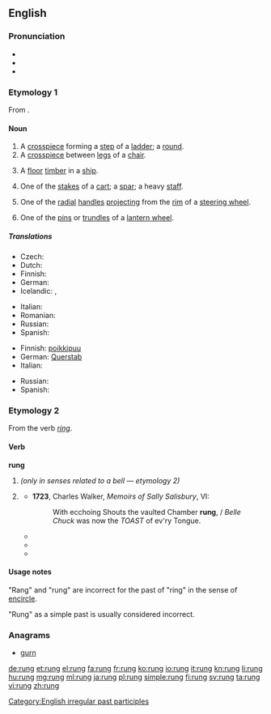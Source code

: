 {{Wikisource1911Enc|rung}}
{{also|rừng}}
==English==

===Pronunciation===
* {{IPA|/rʌŋ/}}
* {{rhymes|ʌŋ}}
* {{homophones|lang=en|wrung}}

===Etymology 1===
From {{etyl|ang|en}} {{term|hrung|lang=ang}}.

====Noun====
{{en-noun}}

# A [[crosspiece]] forming a [[step]] of a [[ladder]]; a [[round]].
# A [[crosspiece]] between [[leg]]s of a [[chair]].
# {{context|nautical|dated}} A [[floor]] [[timber]] in a [[ship]].
# {{context|dated}} One of the [[stake]]s of a [[cart]]; a [[spar]]; a heavy [[staff]].
# {{context|engineering|dated}} One of the [[radial]] [[handle]]s [[project]]ing from the [[rim]] of a [[steering wheel]].
# {{context|engineering|dated}} One of the [[pin]]s or [[trundle]]s of a [[lantern wheel]].

=====Translations=====
{{trans-top|ladder step}}
* Czech: {{t-|cs|příčka|f}}
* Dutch: {{t+|nl|sport}}
* Finnish: {{t+|fi|puola}}
* German: {{t+|de|Sprosse|f}}
* Icelandic: {{t-|is|trappa|f}},  {{t+|is|þrep|n}}
{{trans-mid}}
* Italian: {{t-|it|scalino|m}}
* Romanian: {{t-|ro|treaptă}}
* Russian: {{t+|ru|ступенька|f}}
* Spanish: {{t+|es|travesaño|m}}
{{trans-bottom}}

{{trans-top|crosspiece between chair legs}}
* Finnish: [[poikkipuu]]
* German: [[Querstab]] {{m}}
* Italian: {{t+|it|traversa|f}}
{{trans-mid}}
* Russian: {{t+|ru|перекладина|f}}
* Spanish: {{t+|es|travesaño|m}}
{{trans-bottom}}

===Etymology 2===
From the verb ''[[ring]]''. {{etystub}}

====Verb====
'''rung'''

# {{past participle of|ring}} ''(only in senses related to a bell — etymology 2)''
# {{context|chiefly|dialectal}} {{simple past of|ring}}
#*'''1723''', Charles Walker, ''Memoirs of Sally Salisbury'', VI:
#*:With ecchoing Shouts the vaulted Chamber '''rung''', / ''Belle Chuck'' was now the ''TOAST'' of ev'ry Tongue.
#* {{quote-journal|journals=Report of State Officers, Board and Committees to the General ...| page=229| 
books.google.com/books?id=YHYbAQAAIAAJ| South Carolina. General Assembly| year=1906| passage=Mr. Seibels, in his testimony, said I '''rung''' him up to see about labels. He is very much mistaken. I '''rung''' him up to see about bottles.}}
#* {{quote-book| title=Wrigleyville: A Magical History Tour of the Chicago Cubs| page=435| books.google.com/books?isbn=1429904801| author=Peter Golenbock| year=1996| passage=So they '''rung''' him up, and the next day he came to me and wanted to know where that pitch was.}}
#* {{quote-book| title=Burning Rainbow Farm: How a Stoner Utopia Went Up in Smoke| page=70| books.google.com/books?isbn=1596919906| author=Dean Kuipers| year=2008| passage="I just '''rung''' him up, told him I was looking for an apartment and some work and got both of them the same day," Moe said.}}

====Usage notes====

"Rang" and "rung" are incorrect for the past of "ring" in the sense of [[encircle]].

"Rung" as a simple past is usually considered incorrect.

===Anagrams===
* [[gurn#English|gurn]]

[[Category:English irregular past participles]]

[[de:rung]]
[[et:rung]]
[[el:rung]]
[[fa:rung]]
[[fr:rung]]
[[ko:rung]]
[[io:rung]]
[[it:rung]]
[[kn:rung]]
[[li:rung]]
[[hu:rung]]
[[mg:rung]]
[[ml:rung]]
[[ja:rung]]
[[pl:rung]]
[[simple:rung]]
[[fi:rung]]
[[sv:rung]]
[[ta:rung]]
[[vi:rung]]
[[zh:rung]]